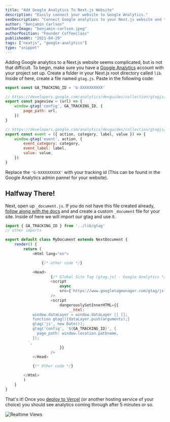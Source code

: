 ```yaml
---
title: "Add Google Analytics To Next.js Website"
description: "Easily connect your website to Google Analytics."
seoDescription: "Connect Google analytics to your Next.js website and track clicks, scrolls, page views, and more."
author: "Benjamin Carlson"
authorImage: "benjamin-carlson.jpeg"
authorPosition: "Founder Coffeeclass"
publishedAt: "2021-04-29"
tags: ["nextjs", "google-analytics"]
type: "snippet"
---
```


Adding Google analytics to a Next.js website seems complicated, but is not that difficult. To begin, make sure you have
a [Google Analytics](analytics.google.com) account with your project set up. Create a folder in your Next.js root directory called `lib`. Inside of here, create a file named `gtag.js`. Paste in the following
code:

```javascript:gtag.js
export const GA_TRACKING_ID = 'G-XXXXXXXXXX'

// https://developers.google.com/analytics/devguides/collection/gtagjs/pages
export const pageview = (url) => {
    window.gtag('config', GA_TRACKING_ID, {
        page_path: url,
    })
}

// https://developers.google.com/analytics/devguides/collection/gtagjs/events
export const event = ({ action, category, label, value }) => {
    window.gtag('event', action, {
        event_category: category,
        event_label: label,
        value: value,
    })
}
```

Replace the `'G-XXXXXXXXXX'` with your tracking id (This can be found in the Google Analytics admin pannel for your website).

## Halfway There!

Next, open up `_document.js`. If you do not have this file created already, [follow along with the docs](https://nextjs.org/docs/advanced-features/custom-document) and
and create a custom `_document` file for your site. Inside of here we will import our gtag and use it.

```javascript:_document.js
import { GA_TRACKING_ID } from '../lib/gtag'
// other imports

export default class MyDocument extends NextDocument {
    render() {
        return (
            <Html lang="en">

                {/* other code */}

            <Head>
                    {/* Global Site Tag (gtag.js) - Google Analytics */}
                    <script
                        async
                        src={`https://www.googletagmanager.com/gtag/js?id=${GA_TRACKING_ID}`}
                    />
                    <script
                        dangerouslySetInnerHTML={{
                            __html: `
            window.dataLayer = window.dataLayer || [];
            function gtag(){dataLayer.push(arguments);}
            gtag('js', new Date());
            gtag('config', '${GA_TRACKING_ID}', {
              page_path: window.location.pathname,
            });
          `,
                        }}
                    />
            </Head>

            {/* Other code */}

        </Html>
        )
    }
}
```

That's it! Once you [deploy to Vercel](https://vercel.com/) (or another hosting service of your choice) you should see analytics coming
through after 5 minutes or so.

![Realtime Views](/content/snippets/add-google-analytics-to-nextjs/realtime.png)